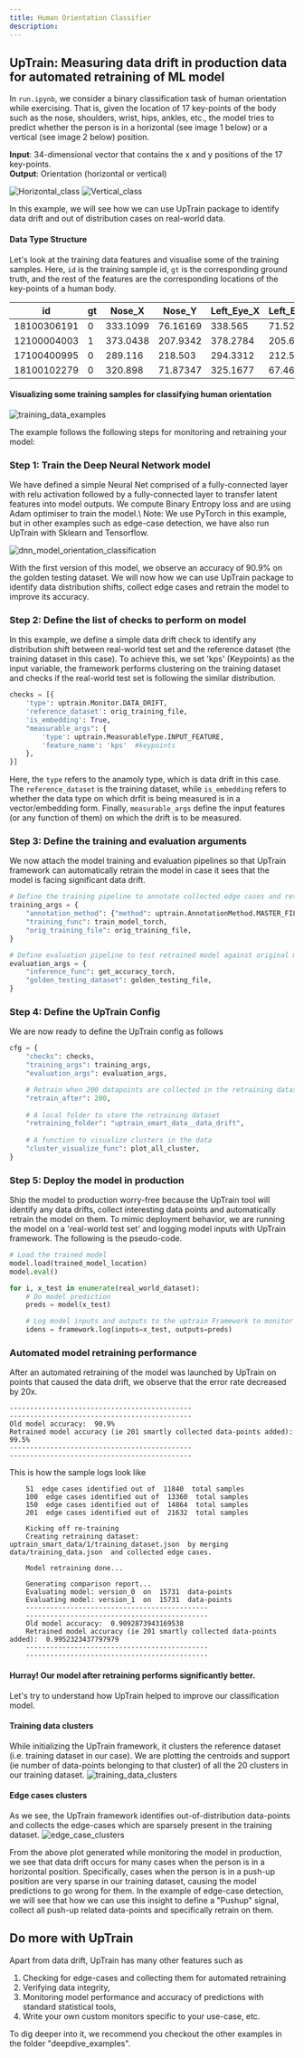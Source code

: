 ```yaml
---
title: Human Orientation Classifier
description: 
---
```




## UpTrain: Measuring data drift in production data for automated retraining of ML model

In `run.ipynb`, we consider a binary classification task of human orientation while exercising. That is, given the location of 17 key-points of the body such as the nose, shoulders, wrist, hips, ankles, etc., the model tries to predict whether the person is in a horizontal (see image 1 below) or a vertical (see image 2 below) position.

**Input**: 34-dimensional vector that contains the x and y positions of the 17 key-points.\
**Output**: Orientation (horizontal or vertical)

![Horizontal_class](https://user-images.githubusercontent.com/5287871/213901036-ca3badd4-a464-41b0-8a15-5aa7c24b0814.png)
![Vertical_class](https://user-images.githubusercontent.com/5287871/213901039-19906445-fa31-43bf-aaaf-037f837d81a1.png)

In this example, we will see how we can use UpTrain package to identify data drift and out of distribution cases on real-world data. 

#### Data Type Structure

Let's look at the training data features and visualise some of the training samples. Here, `id` is the training sample id, `gt` is the corresponding ground truth, and the rest of the features are the corresponding locations of the key-points of a human body.

|     id      | gt | Nose_X   | Nose_Y   | Left_Eye_X | Left_Eye_Y | Right_Eye_X | Right_Eye_Y | Left_Ear_X | ... | Right_Hip_X | Right_Hip_Y | Left_Knee_X | Left_Knee_Y | Right_Knee_X | Right_Knee_Y | Left_Ankle_X | Left_Ankle_Y | Right_Ankle_X | Right_Ankle_Y |
|-------------|----|----------|----------|------------|------------|-------------|-------------|------------|-----|-------------|-------------|-------------|-------------|--------------|--------------|--------------|--------------|---------------|---------------|
| 18100306191 | 0  | 333.1099 | 76.16169 | 338.565    | 71.52614   | 328.199     | 72.19483    | 345.6565   | ... | 313.9251    | 186.0536    | 335.0139    | 253.6062    | 309.0112     | 249.2267     | 333.6547     | 311.5139     | 311.7607      | 294.1007      |
| 12100004003 | 1  | 373.0438 | 207.9342 | 378.2784   | 205.6788   | 373.3413    | 206.1354    | 380.1651   | ... | 326.1576    | 227.3325    | 351.3415    | 228.6572    | 328.5811     | 226.2186     | 340.9839     | 240.702      | 327.2400      | 241.34        |
| 17100400995 | 0  | 289.116  | 218.503  | 294.3312   | 212.577    | 284.066     | 212.2591    | 301.2163   | ... | 276.756     | 255.0085    | 345.2303    | 273.2857    | 237.4981     | 272.0142     | 349.4135     | 315.731      | 237.182       | 317.7847      |
| 18100102279 | 0  | 320.898  | 71.87347 | 325.1677   | 67.46803   | 317.1886    | 67.68997    | 329.8143   | ... | 297.8572    | 154.6147    | 329.5987    | 197.9559    | 299.7106     | 203.6638     | 327.664      | 231.6841     | 298.5258      | 251.7898      |


#### Visualizing some training samples for classifying human orientation
![training_data_examples](https://user-images.githubusercontent.com/5287871/214430440-85fced8e-234b-4341-92e7-1e001aea517e.jpeg)

The example follows the following steps for monitoring and retraining your model:
### Step 1: Train the Deep Neural Network model

We have defined a simple Neural Net comprised of a fully-connected layer with relu activation followed by a fully-connected layer to transfer latent features into model outputs. We compute Binary Entropy loss and are using Adam optimiser to train the model.\ 
Note: We use PyTorch in this example, but in other examples such as edge-case detection, we have also run UpTrain with Sklearn and Tensorflow.

![dnn_model_orientation_classification](https://user-images.githubusercontent.com/5287871/214430849-0e2df29f-bfea-43b5-aa7b-c7cbcaeea79c.png)

With the first version of this model, we observe an accuracy of 90.9% on the golden testing dataset. We will now how we can use UpTrain package to identify data distribution shifts, collect edge cases and retrain the model to improve its accuracy.

### Step 2: Define the list of checks to perform on model
In this example, we define a simple data drift check to identify any distribution shift between real-world test set and the reference dataset (the training dataset in this case). To achieve this, we set 'kps' (Keypoints) as the input variable, the framework performs clustering on the training dataset and checks if the real-world test set is following the similar distribution.

```python
checks = [{
    'type': uptrain.Monitor.DATA_DRIFT,
    'reference_dataset': orig_training_file,
    'is_embedding': True,
    "measurable_args": {
        'type': uptrain.MeasurableType.INPUT_FEATURE,
        'feature_name': 'kps'  #keypoints
    },
}]
```
Here, the `type` refers to the anamoly type, which is data drift in this case. The `reference_dataset` is the training dataset, while `is_embedding` refers to whether the data type on which drfit is being measured is in a vector/embedding form. Finally, `measurable_args` define the input features (or any function of them) on which the drift is to be measured.

### Step 3: Define the training and evaluation arguments
We now attach the model training and evaluation pipelines so that UpTrain framework can automatically retrain the model in case it sees that the model is facing significant data drift.

```python
# Define the training pipeline to annotate collected edge cases and retrain the model automatically
training_args = {
    "annotation_method": {"method": uptrain.AnnotationMethod.MASTER_FILE, "args": annotation_args}, 
    "training_func": train_model_torch, 
    "orig_training_file": orig_training_file,
}

# Define evaluation pipeline to test retrained model against original model
evaluation_args = {
    "inference_func": get_accuracy_torch,
    "golden_testing_dataset": golden_testing_file,
}
```

### Step 4: Define the UpTrain Config
We are now ready to define the UpTrain config as follows
```python
cfg = {
    "checks": checks, 
    "training_args": training_args,
    "evaluation_args": evaluation_args,

    # Retrain when 200 datapoints are collected in the retraining dataset
    "retrain_after": 200,
    
    # A local folder to store the retraining dataset
    "retraining_folder": "uptrain_smart_data__data_drift",
    
    # A function to visualize clusters in the data
    "cluster_visualize_func": plot_all_cluster,
}
```

### Step 5: Deploy the model in production
Ship the model to production worry-free because the UpTrain tool will identify any data drifts, collect interesting data points and automatically retrain the model on them. To mimic deployment behavior, we are running the model on a 'real-world test set' and logging model inputs with UpTrain framework. The following is the pseudo-code. 

```python
# Load the trained model
model.load(trained_model_location)
model.eval()

for i, x_test in enumerate(real_world_dataset):
    # Do model prediction
    preds = model(x_test)

    # Log model inputs and outputs to the uptrain Framework to monitor data drift
    idens = framework.log(inputs=x_test, outputs=preds)
```

### Automated model retraining performance
After an automated retraining of the model was launched by UpTrain on points that caused the data drift, we observe that the error rate decreased by 20x. 
```
---------------------------------------------
---------------------------------------------
Old model accuracy:  90.9%
Retrained model accuracy (ie 201 smartly collected data-points added):  99.5%
---------------------------------------------
---------------------------------------------
```

This is how the sample logs look like
```
    51  edge cases identified out of  11840  total samples
    100  edge cases identified out of  13360  total samples
    150  edge cases identified out of  14864  total samples
    201  edge cases identified out of  21632  total samples
    
    Kicking off re-training
    Creating retraining dataset: uptrain_smart_data/1/training_dataset.json  by merging  data/training_data.json  and collected edge cases.
    
    Model retraining done...
    
    Generating comparison report...
    Evaluating model: version_0  on  15731  data-points
    Evaluating model: version_1  on  15731  data-points
    ---------------------------------------------
    ---------------------------------------------
    Old model accuracy:  0.9092873943169538
    Retrained model accuracy (ie 201 smartly collected data-points added):  0.9952323437797979
    ---------------------------------------------
    ---------------------------------------------
   ```
   
#### Hurray! Our model after retraining performs significantly better.

Let's try to understand how UpTrain helped to improve our classification model.

#### Training data clusters
While initializing the UpTrain framework, it clusters the reference dataset (i.e. training dataset in our case). We are plotting the centroids and support (ie number of data-points belonging to that cluster) of all the 20 clusters in our training dataset.
![training_data_clusters](https://user-images.githubusercontent.com/5287871/214433144-c0f4e67d-001e-4206-89f2-e32b09075a93.png)

#### Edge cases clusters
As we see, the UpTrain framework identifies out-of-distribution data-points and collects the edge-cases which are sparsely present in the training dataset.
![edge_case_clusters](https://user-images.githubusercontent.com/5287871/214433163-068dab2d-5b57-4cb0-8283-d92a7a90c08b.png)

From the above plot generated while monitoring the model in production, we see that data drift occurs for many cases when the person is in a horizontal position. Specifically, cases when the person is in a push-up position are very sparse in our training dataset, causing the model predictions to go wrong for them. In the example of edge-case detection, we will see that how we can use this insight to define a "Pushup" signal, collect all push-up related data-points and specifically retrain on them.

## Do more with UpTrain

Apart from data drift, UpTrain has many other features such as 
1. Checking for edge-cases and collecting them for automated retraining
2. Verifying data integrity, 
3. Monitoring model performance and accuracy of predictions with standard statistical tools, 
4. Write your own custom monitors specific to your use-case, etc. 

To dig deeper into it, we recommend you checkout the other examples in the folder "deepdive_examples".
